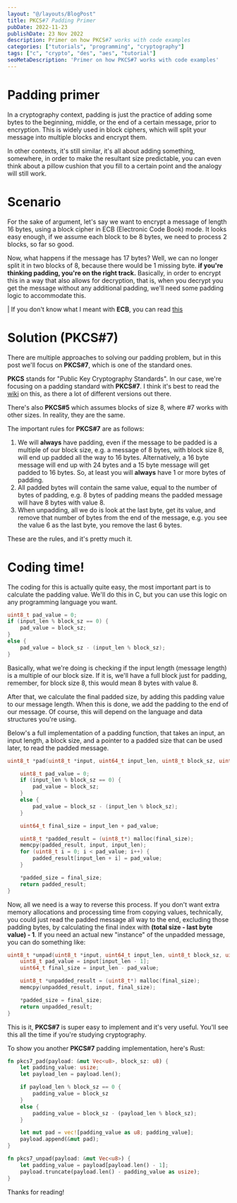 ```yaml
---
layout: "@/layouts/BlogPost"
title: PKCS#7 Padding Primer
pubDate: 2022-11-23
publishDate: 23 Nov 2022
description: Primer on how PKCS#7 works with code examples
categories: ["tutorials", "programming", "cryptography"]
tags: ["c", "crypto", "des", "aes", "tutorial"]
seoMetaDescription: 'Primer on how PKCS#7 works with code examples'
---
```


# Padding primer

In a cryptography context, padding is just the practice of adding some bytes to the beginning, middle, or the end of a certain message, 
prior to encryption. This is widely used in block ciphers, which will split your message into multiple blocks and encrypt them.

In other contexts, it's still similar, it's all about adding something, somewhere, in order to make the resultant size predictable, 
you can even think about a pillow cushion that you fill to a certain point and the analogy will still work.

# Scenario

For the sake of argument, let's say we want to encrypt a message of length 16 bytes, using a block cipher in ECB (Electronic Code Book) mode.
It looks easy enough, if we assume each block to be 8 bytes, we need to process 2 blocks, so far so good.

Now, what happens if the message has 17 bytes? Well, we can no longer split it in two blocks of 8, 
because there would be 1 missing byte. **if you're thinking padding, you're on the right track.** 
Basically, in order to encrypt this in a way that also allows for decryption, that is, when you decrypt 
you get the message without any additional padding, we'll need some padding logic to accommodate this.

| If you don't know what I meant with **ECB**, you can read [this](https://en.wikipedia.org/wiki/Block_cipher_mode_of_operation#Electronic_codebook_(ECB))

# Solution (PKCS#7)

There are multiple approaches to solving our padding problem, but in this post we'll focus on **PKCS#7**, which is one of the standard ones.

**PKCS** stands for "Public Key Cryptography Standards". In our case, we're focusing on a padding standard with **PKCS#7**. I think 
it's best to read the [wiki](https://en.wikipedia.org/wiki/PKCS) on this, as there a lot of different versions out there.

There's also **PKCS#5** which assumes blocks of size 8, where #7 works with other sizes. In reality, they are the same.

The important rules for **PKCS#7** are as follows:

1) We will **always** have padding, even if the message to be padded is a multiple of our block size, e.g. a message of 8 bytes, 
with block size 8, will end up padded all the way to 16 bytes. Alternatively, a 16 byte message will end up 
with 24 bytes and a 15 byte message will get padded to 16 bytes. So, at least you will **always** have 1 or more bytes of padding.
2) All padded bytes will contain the same value, equal to the number of bytes of padding, 
e.g. 8 bytes of padding means the padded message will have 8 bytes with value 8.
3) When unpadding, all we do is look at the last byte, get its value, and remove that number of 
bytes from the end of the message, e.g. you see the value 6 as the last byte, you remove the last 6 bytes.

These are the rules, and it's pretty much it. 

# Coding time!

The coding for this is actually quite easy, the most important part is to calculate the padding value. 
We'll do this in C, but you can use this logic on any programming language you want.

```c
uint8_t pad_value = 0;
if (input_len % block_sz == 0) {
	pad_value = block_sz;
}
else {
	pad_value = block_sz - (input_len % block_sz);
}
```

Basically, what we're doing is checking if the input length (message length) is a multiple of our block size. 
If it is, we'll have a full block just for padding, remember, for block size 8, this would mean 8 bytes with value 8.

After that, we calculate the final padded size, by adding this padding value to our message length. 
When this is done, we add the padding to the end of our message. 
Of course, this will depend on the language and data structures you're using.

Below's a full implementation of a padding function, that takes an input, an input length, a block size, 
and a pointer to a padded size that can be used later, to read the padded message.

```c
uint8_t *pad(uint8_t *input, uint64_t input_len, uint8_t block_sz, uint64_t *padded_size) {

	uint8_t pad_value = 0;
	if (input_len % block_sz == 0) {
		pad_value = block_sz;
	}
	else {
		pad_value = block_sz - (input_len % block_sz);
	}

	uint64_t final_size = input_len + pad_value;

	uint8_t *padded_result = (uint8_t*) malloc(final_size);
	memcpy(padded_result, input, input_len);
	for (uint8_t i = 0; i < pad_value; i++) {
		padded_result[input_len + i] = pad_value;
	}

	*padded_size = final_size;
	return padded_result;
}
```

Now, all we need is a way to reverse this process. If you don't want extra memory allocations and processing 
time from copying values, technically, you could just read the padded message all way to the end, 
excluding those padding bytes, by calculating the final index with **(total size - last byte value) - 1**. 
If you need an actual new "instance" of the unpadded message, you can do something like:

```c
uint8_t *unpad(uint8_t *input, uint64_t input_len, uint8_t block_sz, uint64_t *padded_size) {
	uint8_t pad_value = input[input_len - 1];
	uint64_t final_size = input_len - pad_value;

	uint8_t *unpadded_result = (uint8_t*) malloc(final_size);
	memcpy(unpadded_result, input, final_size);

	*padded_size = final_size;
	return unpadded_result;
}
```

This is it, **PKCS#7** is super easy to implement and it's very useful. 
You'll see this all the time if you're studying cryptography.

To show you another **PKCS#7** padding implementation, here's Rust:

```rust
fn pkcs7_pad(payload: &mut Vec<u8>, block_sz: u8) {
    let padding_value: usize;
    let payload_len = payload.len();

    if payload_len % block_sz == 0 {
        padding_value = block_sz
    }
    else {
        padding_value = block_sz - (payload_len % block_sz);
    }

    let mut pad = vec![padding_value as u8; padding_value];
    payload.append(&mut pad);
}

fn pkcs7_unpad(payload: &mut Vec<u8>) {
    let padding_value = payload[payload.len() - 1];
    payload.truncate(payload.len() - padding_value as usize);
}
```

Thanks for reading!